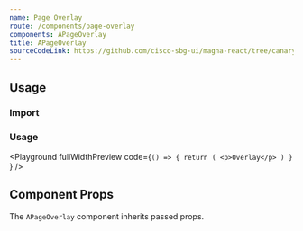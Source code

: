 ```yaml
---
name: Page Overlay
route: /components/page-overlay
components: APageOverlay
title: APageOverlay
sourceCodeLink: https://github.com/cisco-sbg-ui/magna-react/tree/canary/framework/components/APageOverlay
---
```


## Usage

### Import

<ComponentImport components="APageOverlay" />

### Usage

<Playground
  fullWidthPreview
  code={`() => {
    return (
      <p>Overlay</p>
    )
  }
`}
/>

## Component Props

The `APageOverlay` component inherits passed props.

<Props of="APageOverlay" />
